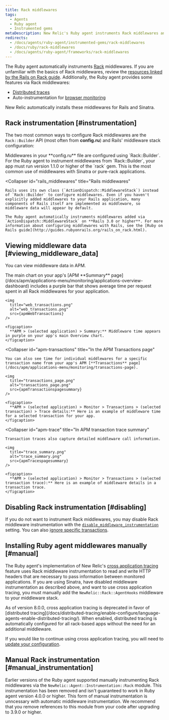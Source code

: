 ```yaml
---
title: Rack middlewares
tags:
  - Agents
  - Ruby agent
  - Instrumented gems
metaDescription: New Relic's Ruby agent instruments Rack middlewares and uses middlewares for functions like cross application tracing and browser auto-instrumentation.
redirects:
  - /docs/agents/ruby-agent/instrumented-gems/rack-middlewares
  - /docs/ruby/rack-middlewares
  - /docs/agents/ruby-agent/frameworks/rack-middlewares
---
```





The Ruby agent automatically instruments [Rack](http://rack.github.io/) middlewares. If you are unfamiliar with the basics of Rack middlewares, review the [resources linked by the Rails on Rack guide](http://guides.rubyonrails.org/rails_on_rack.html#resources). Additionally, the Ruby agent provides some features via Rack middlewares:

* [Distributed traces](/docs/distributed-tracing/enable-configure/language-agents-enable-distributed-tracing/)
* Auto-instrumentation for [browser monitoring](/docs/agents/ruby-agent/features/page-load-timing-ruby)

New Relic automatically installs these middlewares for Rails and Sinatra.

## Rack instrumentation [#instrumentation]

The two most common ways to configure Rack middlewares are the `Rack::Builder` API (most often from **config.ru**) and Rails' middleware stack configuration:

<CollapserGroup>
  <Collapser
    id="rack_builder"
    title="Rack::Builder"
  >
    Middlewares in your **config.ru** file are configured using `Rack::Builder`. For the Ruby agent to instrument middlewares from `Rack::Builder`, your app must run version 1.1.0 or higher of the `rack` gem. This is the most common use of middlewares with Sinatra or pure-rack applications.
  </Collapser>

  <Collapser
    id="rails_middlewares"
    title="Rails middlewares"
  >
    Rails uses its own class (`ActionDispatch::MiddlewareStack`) instead of `Rack::Builder` to configure middlewares. Even if you haven't explicitly added middlewares to your Rails application, many components of Rails itself are implemented as middleware, so middleware data will appear by default.

    The Ruby agent automatically instruments middlewares added via `ActionDispatch::MiddlewareStack` on **Rails 3.0 or higher**. For more information about configuring middlewares with Rails, see the [Ruby on Rails guide](http://guides.rubyonrails.org/rails_on_rack.html).
  </Collapser>
</CollapserGroup>

## Viewing middleware data [#viewing_middleware_data]

You can view middleware data in APM.

<CollapserGroup>
  <Collapser
    id="apm-overview"
    title="In the APM Summary page"
  >
    The main chart on your app's [APM **Summary** page](/docs/apm/applications-menu/monitoring/applications-overview-dashboard) includes a purple bar that shows average time per request spent in all Rack middlewares for your application.

    <img
      title="web_transactions.png"
      alt="web_transactions.png"
      src={apmWebTransactions}
    />

    <figcaption>
      **APM > (selected application) > Summary:** Middleware time appears in purple on your app's main Overview chart.
    </figcaption>
  </Collapser>

  <Collapser
    id="apm-transactions"
    title="In the APM Transactions page"
  >
    You can also see time for individual middlewares for a specific transaction name from your app's APM [**Transactions** page](/docs/apm/applications-menu/monitoring/transactions-page).

    <img
      title="transactions_page.png"
      alt="transactions_page.png"
      src={apmTransactionspagesummary}
    />

    <figcaption>
      **APM > (selected application) > Monitor > Transactions > (selected transaction) > Trace details:** Here is an example of middleware time for a selected transaction for your app.
    </figcaption>
  </Collapser>

  <Collapser
    id="apm-trace"
    title="In APM transaction trace summary"
  >
    Transaction traces also capture detailed middleware call information.

    <img
      title="trace_summary.png"
      alt="trace_summary.png"
      src={apmTracespagesummary}
    />

    <figcaption>
      **APM > (selected application) > Monitor > Transactions > (selected transaction trace):** Here is an example of middleware details in a transaction trace.
    </figcaption>
  </Collapser>
</CollapserGroup>

## Disabling Rack instrumentation [#disabling]

If you do not want to instrument Rack middlewares, you may disable Rack middleware instrumentation with the [`disable_middleware_instrumentation`](/docs/agents/ruby-agent/installation-configuration/ruby-agent-configuration) setting. You can also [ignore specific transactions](/docs/agents/ruby-agent/installation-configuration/ignoring-specific-transactions).

## Installing Ruby agent middlewares manually [#manual]

The Ruby agent's implementation of New Relic's [cross application tracing](/docs/apm/traces/cross-application-traces/cross-application-tracing) feature uses Rack middleware instrumentation to read and write HTTP headers that are necessary to pass information between monitored applications. If you are using Sinatra, have disabled middleware instrumentation as described above, and want to use cross application tracing, you must manually add the `NewRelic::Rack::AgentHooks` middleware to your middleware stack.

<Callout variant="important">
  As of version 8.0.0, cross application tracing is deprecated in favor of [distributed tracing](/docs/distributed-tracing/enable-configure/language-agents-enable-distributed-tracing/). When enabled, distributed tracing is automatically configured for all rack-based apps without the need for an additional middleware.

  If you would like to continue using cross application tracing, you will need to [update your configuration](/docs/agents/ruby-agent/features/cross-application-tracing-ruby#configuration).
</Callout>

## Manual Rack instrumentation [#manual_instrumentation]

Earlier versions of the Ruby agent supported manually instrumenting Rack middlewares via the `NewRelic::Agent::Instrumentation::Rack` module. This instrumentation has been removed and isn't guaranteed to work in Ruby agent version 4.0.0 or higher. This form of manual instrumentation is unncessary with automatic middleware instrumentation. We recommend that you remove references to this module from your code after upgrading to 3.9.0 or higher.
